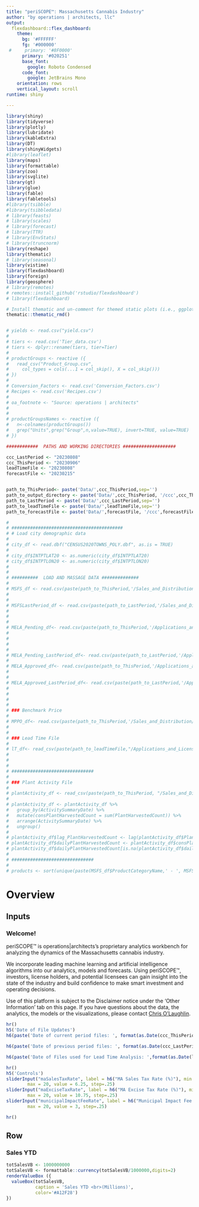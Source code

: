 ```yaml
---
title: "periSCOPE™: Massachusetts Cannabis Industry"
author: "by operations | architects, llc"
output:
  flexdashboard::flex_dashboard:
    theme:
      bg: '#FFFFFF'
      fg: '#000000'
 #     primary: '#8F0000'
      primary: '#020251'
      base_font:
        google: Roboto Condensed
      code_font:
        google: JetBrains Mono
    orientation: rows
    vertical_layout: scroll
runtime: shiny

---
```


```r

library(shiny)
library(tidyverse)
library(plotly)
library(lubridate)
library(kableExtra)
library(DT)
library(shinyWidgets)
#library(leaflet)
library(maps)
library(formattable)
library(zoo)
library(svglite)
library(gt)
library(glue)
library(fable)
library(fabletools)
#library(tsibble)
#library(tsibbledata)
# library(feasts)
# library(scales)
# library(forecast)
# library(TTR)
# library(EnvStats)
# library(truncnorm)
library(reshape)
library(thematic)
# library(seasonal)
library(vistime)
library(flexdashboard)
library(foreign)
library(geosphere)
# library(remotes)
# remotes::install_github('rstudio/flexdashboard')
# library(flexdashboard)

# Install thematic and un-comment for themed static plots (i.e., ggplot2)
thematic::thematic_rmd()


# yields <- read.csv("yield.csv")
# 
# tiers <- read.csv('Tier_data.csv')
# tiers <- dplyr::rename(tiers, tier=Tier)
# 
# productGroups <- reactive ({
#   read_csv("Product_Group.csv", 
#     col_types = cols(...1 = col_skip(), X = col_skip()))
# })
# 
# Conversion_Factors <- read.csv('Conversion_Factors.csv')
# Recipes <- read.csv('Recipes.csv')
# 
# oa_footnote <- "Source: operations | architects"
# 
# 
# productGroupsNames <- reactive ({
#   n<-colnames(productGroups())
#   grep("Units",grep("Group",n,value=TRUE), invert=TRUE, value=TRUE)
# })

############  PATHS AND WORKING DIRECTORIES ####################

ccc_LastPeriod <- "20230808"
ccc_ThisPeriod <- "20230906"
leadTimeFile <- "20230808"
forecastFile <- "20230215"


path_to_ThisPeriod<- paste('Data/',ccc_ThisPeriod,sep='')
path_to_output_directory <- paste('Data/',ccc_ThisPeriod, '/ccc',ccc_ThisPeriod,'output',sep="")
path_to_LastPeriod <- paste('Data/',ccc_LastPeriod,sep='')
path_to_leadTimeFile <- paste('Data/',leadTimeFile,sep='')
path_to_forecastFile <- paste('Data/',forecastFile, '/ccc',forecastFile,'output',sep="")

# 
# ##########################################
# # Load city demographic data
# 
# city_df <- read.dbf("CENSUS2020TOWNS_POLY.dbf", as.is = TRUE)
# 
# city_df$INTPTLAT20 <- as.numeric(city_df$INTPTLAT20)
# city_df$INTPTLON20 <- as.numeric(city_df$INTPTLON20)
# 
# 
# ##########  LOAD AND MASSAGE DATA ##############
# 
# MSFS_df <- read.csv(paste(path_to_ThisPeriod,'/Sales_and_Distribution/AU_Marijuana_Establishment_Facility_Statistics.csv',sep=''), header=TRUE, sep=",")
# 
# 
# MSFSLastPeriod_df <- read.csv(paste(path_to_LastPeriod,'/Sales_and_Distribution/AU_Marijuana_Establishment_Facility_Statistics.csv',sep=''), header=TRUE, sep=",")
# 
# 
# 
# MELA_Pending_df<- read.csv(paste(path_to_ThisPeriod,'/Applications_and_Licensure/AU_Marijuana_Establishment_License_and_Applications-Approved_Pending_Re-Opened.csv',sep=''), header=TRUE, sep=",")
# 
# 
# 
# 
# MELA_Pending_LastPeriod_df<- read.csv(paste(path_to_LastPeriod,'/Applications_and_Licensure/AU_Marijuana_Establishment_License_and_Applications-Approved_Pending_Re-Opened.csv',sep=''), header=TRUE, sep=",")
# 
# MELA_Approved_df<- read.csv(paste(path_to_ThisPeriod,'/Applications_and_Licensure/AU_Marijuana_Establishment_License_and_Applications-Approved.csv',sep=''), header=TRUE, sep=",")
# 
# 
# MELA_Approved_LastPeriod_df<- read.csv(paste(path_to_LastPeriod,'/Applications_and_Licensure/AU_Marijuana_Establishment_License_and_Applications-Approved.csv',sep=''),header=TRUE, sep=",")
# 
# 
# 
# 
# ### Benchmark Price
# 
# MPPO_df<- read.csv(paste(path_to_ThisPeriod,'/Sales_and_Distribution/AU_Average_Monthly_Price_per_Ounce_for_Adult-Use_Cannabis.csv',sep=''), header=TRUE, sep=",")
# 
# 
# ### Lead Time File
# 
# lT_df<- read_csv(paste(path_to_leadTimeFile,"/Applications_and_Licensure/AU_Marijuana_Establishment_License_and_Applications-Approved_Pending_Re-Opened.csv",sep=""))
# 
# 
#  
# ###############################
# 
# ### Plant Activity File
# 
# plantActivity_df <- read_csv(paste(path_to_ThisPeriod, "/Sales_and_Distribution/AU_Marijuana_Establishment_Adult-use_Plant_Activity_and_Volume.csv", sep=""), col_types = cols(ActivitySummaryDate = col_date(format = "%m/%d/%Y")))
# 
# plantActivity_df <- plantActivity_df %>% 
#   group_by(ActivitySummaryDate) %>%
#   mutate(consPlantHarvestedCount = sum(PlantHarvestedCount)) %>%
#   arrange(ActivitySummaryDate) %>%
#   ungroup()
# 
# plantActivity_df$lag_PlantHarvestedCount <- lag(plantActivity_df$PlantHarvestedCount, 1)
# plantActivity_df$dailyPlantHarvestedCount <- plantActivity_df$consPlantHarvestedCount - plantActivity_df$lag_PlantHarvestedCount
# plantActivity_df$dailyPlantHarvestedCount[is.na(plantActivity_df$dailyPlantHarvestedCount)] <- 0
# 
# ###############################
# 
# products <- sort(unique(paste(MSFS_df$ProductCategoryName,' - ', MSFS_df$UnitOfMeasureName,sep="")))


```


Overview {data-orientation=rows}
=========================================
Inputs {.sidebar data-width=300}
-----------------------------------------
<h3>Welcome!</h3>

periSCOPE™ is operations|architects's proprietary analytics workbench for  analyzing the dynamics of the Massachusetts cannabis industry.  

We incorporate leading machine learning and artificial intelligence algorithms into our analytics, models and forecasts. Using periSCOPE™, investors, license holders, and potential licensees can gain insight into the state of the industry and build confidence to make smart investment and operating decisions. 

Use of this platform is subject to the Disclaimer notice under the 'Other Information' tab on this page.  If you have questions about the data, the analytics, the models or the visualizations, please contact <a href='mailto:chris.olaughlin@operationsarchitects.com'>Chris O'Laughlin</a>.
```r
hr()
h5('Date of File Updates')
h6(paste('Date of current period files: ', format(as.Date(ccc_ThisPeriod,"%Y%m%d"),format="%b %d, %Y")))

h6(paste('Date of previous period files: ', format(as.Date(ccc_LastPeriod,"%Y%m%d"),format="%b %d, %Y")))

h6(paste('Date of Files used for Lead Time Analysis: ',format(as.Date(leadTimeFile,"%Y%m%d"),format="%b %d, %Y")))

hr()
h5('Controls')
sliderInput("maSalesTaxRate", label = h6("MA Sales Tax Rate (%)"), min = 0, 
        max = 20, value = 6.25, step=.25)
sliderInput("maExciseTaxRate", label = h6("MA Excise Tax Rate (%)"), min = 0, 
        max = 20, value = 10.75, step=.25)
sliderInput("municipalImpactFeeRate", label = h6("Municipal Impact Fee Rate (%)"), min = 0, 
        max = 20, value = 3, step=.25)

hr()

```

Row {data-height=125}
-----------------------------------------
### Sales YTD
```r
totSalesVB <- 1000000000
totSalesVB <- formattable::currency(totSalesVB/1000000,digits=2)
renderValueBox ({
  valueBox(totSalesVB,
           caption = 'Sales YTD <br>(Millions)',
           color='#A12F28')
})
```
